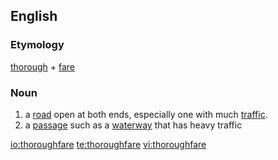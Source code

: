 ==English==
===Etymology===
[[thorough]] + [[fare]]

===Noun===
{{en-noun}}
# a [[road]] open at both ends, especially one with much [[traffic]].
# a [[passage]] such as a [[waterway]] that has heavy traffic

[[io:thoroughfare]]
[[te:thoroughfare]]
[[vi:thoroughfare]]